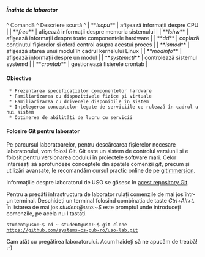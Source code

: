 ===== Înainte de laborator =====

^ Comandă  ^ Descriere scurtă       ^
| **''lscpu''**     | afișează informații despre CPU |
| **''free''**       | afișează informații despre memoria sistemului       |
| **''lshw''**       | afișează informații despre toate componentele hardware |
| **''dd''**   | copiază conținutul fișierelor și oferă control asupra acestui proces |
| **''lsmod''**   | afișează starea unui modul în cadrul kernelului Linux |
| **''modinfo''**      | afișează informații despre un modul |
| **''systemctl''**   | controlează sistemul systemd | 
| **''crontab''**  | gestionează fișierele crontab |

==== Obiective ==== 
  * Prezentarea specificațiilor componentelor hardware
  * Familiarizarea cu dispozitivele fizice și virtuale
  * Familiarizarea cu driverele disponibile în sistem
  * Ințelegerea conceptelor legate de serviciile ce rulează în cadrul unui sistem
  * Obținerea de abilități de lucru cu servicii

==== Folosire Git pentru laborator ====

Pe parcursul laboratoarelor, pentru descărcarea fișierelor necesare laboratorului, vom folosi Git. Git este un sistem de controlul versiunii și e folosit pentru versionarea codului în proiectele software mari. Celor interesați să aprofundeze conceptele din spatele comenzii ''git'', precum și utilizări avansate, le recomandăm cursul practic online de pe [[http://gitimmersion.com/|gitimmersion]].

Informațiile despre laboratorul de USO se găsesc în [[https://github.com/systems-cs-pub-ro/uso-lab|acest repository Git]].

<note important>
Pentru a pregăti infrastructura de laborator rulați comenzile de mai jos într-un terminal. Deschideți un terminal folosind combinația de taste ''Ctrl+Alt+t''. În listarea de mai jos ''student@uso:~$'' este promptul unde introduceți comenzile, pe acela nu-l tastați.

<code>
student@uso:~$ cd ~
student@uso:~$ git clone https://github.com/systems-cs-pub-ro/uso-lab.git
</code>

</note>

Cam atât cu pregătirea laboratorului. Acum haideți să ne apucăm de treabă! :-)
